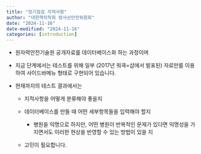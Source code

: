 ```yaml
---
title: "정기점검 지적사항"
author: "대한핵의학회 방사선안전위원회"
date: "2024-11-16"
date-modified: "2024-11-16"
categories: [introduction]
---
```


-   원자력안전기술원 공개자료를 데이터베이스화 하는 과정이며

-   지금 단계에서는 테스트를 위해 일부 (2017년 워큭=샵에서 발표된) 자료만를 이용하여 사이드바메뉴 형태로 구현되어 있습니다.

-   현재까지의 테스트 결과에서는

    -   지적사항을 어떻게 분류해야 좋을지

    -   데이터베이스를 만들 때 어떤 세부항목들을 입력해야 할지

        -   병원을 익명으로 하지만, 어떤 병원이 반복적인 문제가 있다면 익명성을 가지면서도 이러한 현상을 반영할 수 있는 방법이 있을 지

    -   고민이 필요합니다.
